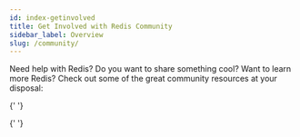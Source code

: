 ```yaml
---
id: index-getinvolved
title: Get Involved with Redis Community
sidebar_label: Overview
slug: /community/
---
```



Need help with Redis? Do you want to share something cool? Want to learn more Redis? Check out some of the great community resources at your disposal:

<div class="row">

{' '}

<div class="col">
  <RedisCard
    title="Redis Discord"
    description="Join the Redis Discord to get help and share your knowledge"
    page="/community/discord"
  />
</div>

{' '}

<div class="col">
  <RedisCard
    title="Redis Live"
    description="Watch live Redis content on Redis Live"
    page="/community/redis-live"
  />
</div>

</div>
